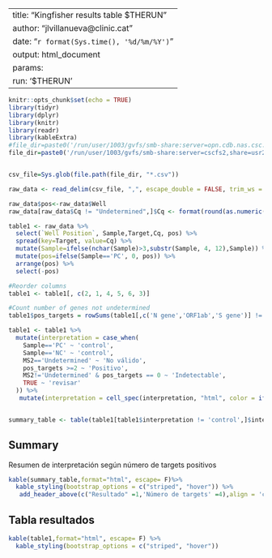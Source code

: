 
---
title: "Kingfisher results table $THERUN"
author: "jlvillanueva@clinic.cat"
date: "`r format(Sys.time(), '%d/%m/%Y')`"
output: html_document
params:
      run: '$THERUN'
---

```r
knitr::opts_chunk$set(echo = TRUE)
library(tidyr)
library(dplyr)
library(knitr)
library(readr)
library(kableExtra)
#file_dir=paste0('/run/user/1003/gvfs/smb-share:server=opn.cdb.nas.csc.es,share=opentrons/RUNS/',params$run,'/results/')
file_dir=paste0('/run/user/1003/gvfs/smb-share:server=cscfs2,share=usr2/USERS/OPENTRONS/RUNS/',params$run,'/results/')


csv_file=Sys.glob(file.path(file_dir, "*.csv"))

raw_data <- read_delim(csv_file, ",", escape_double = FALSE, trim_ws = TRUE, skip = 20)

raw_data$pos<-raw_data$Well
raw_data[raw_data$Cq != "Undetermined",]$Cq <- format(round(as.numeric(raw_data[raw_data$Cq != "Undetermined",]$Cq),digits=2))

table1 <- raw_data %>%
  select(`Well Position`, Sample,Target,Cq, pos) %>%
  spread(key=Target, value=Cq) %>%
  mutate(Sample=ifelse(nchar(Sample)>3,substr(Sample, 4, 12),Sample)) %>%
  mutate(pos=ifelse(Sample=='PC', 0, pos)) %>%
  arrange(pos) %>%
  select(-pos)

#Reorder columns
table1 <- table1[, c(2, 1, 4, 5, 6, 3)]

#Count number of genes not undetermined
table1$pos_targets = rowSums(table1[,c('N gene','ORF1ab','S gene')] != 'Undetermined')

table1 <- table1 %>%
  mutate(interpretation = case_when(
    Sample=='PC' ~ 'control',
    Sample=='NC' ~ 'control',
    MS2=='Undetermined' ~ 'No válido',
    pos_targets >=2 ~ 'Positivo',
    MS2!='Undetermined' & pos_targets == 0 ~ 'Indetectable',
    TRUE ~ 'revisar'
  )) %>%
   mutate(interpretation = cell_spec(interpretation, "html", color = ifelse(interpretation == "revisar", "red", "black")))


summary_table <- table(table1[table1$interpretation != 'control',]$interpretation, pos_targets = factor(table1[table1$interpretation != 'control',]$pos_targets, levels=0:3))

```

## Summary
Resumen de interpretación según número de targets positivos

```r
kable(summary_table,format="html", escape= F)%>%
  kable_styling(bootstrap_options = c("striped", "hover")) %>%
   add_header_above(c("Resultado" =1,'Número de targets' =4),align = 'center')
```

## Tabla resultados
```r
kable(table1,format="html", escape= F) %>%
  kable_styling(bootstrap_options = c("striped", "hover"))
```
